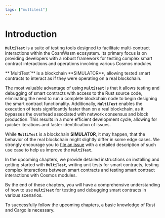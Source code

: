```yaml
---
tags: ["multitest"]
---
```



[file an issue]: https://github.com/CosmWasm/cw-multi-test/issues

# Introduction

**`MultiTest`** is a suite of testing tools designed to facilitate multi-contract interactions
within the CosmWasm ecosystem. Its primary focus is on providing developers with a robust framework
for testing complex smart contract interactions and operations involving various Cosmos modules.

<Callout type="info">
  **`MultiTest`** is a blockchain **SIMULATOR**, allowing tested smart contracts to interact as if
  they were operating on a real blockchain.
</Callout>

The most valuable advantage of using **`MultiTest`** is that it allows testing and debugging of
smart contracts with access to the Rust source code, eliminating the need to run a complete
blockchain node to begin designing the smart contract functionality. Additionally, **`MultiTest`**
enables the execution of tests significantly faster than on a real blockchain, as it bypasses the
overhead associated with network consensus and block production. This results in a more efficient
development cycle, allowing for quicker iterations and faster identification of issues.

While **`MultiTest`** is a blockchain **SIMULATOR**, it may happen, that the behavior of the real
blockchain might slightly differ in some edge cases. We strongly encourage you to [file an issue]
with a detailed description of such use case to help us improve the **`MultiTest`**.

In the upcoming chapters, we provide detailed instructions on installing and getting started with
**`MultiTest`**, writing unit tests for smart contracts, testing complex interactions between smart
contracts and testing smart contract interactions with Cosmos modules.

By the end of these chapters, you will have a comprehensive understanding of how to use
**`MultiTest`** for testing and debugging smart contracts in various scenarios.

<Callout>
  To successfully follow the upcoming chapters, a basic knowledge of Rust and Cargo is necessary.
</Callout>
